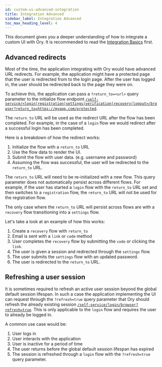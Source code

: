 ```yaml
---
id: custom-ui-advanced-integration
title: Integration Advanced
sidebar_label: Integration Advanced
toc_max_heading_level: 4
---
```


This document gives you a deeper understanding of how to integrate a custom UI with Ory. It is recommended to read the
[Integration Basics](./custom-ui-basic-integration) first.

## Advanced redirects

Most of the time, the application integrating with Ory would have advanced URL redirects. For example, the application might have
a protected page that the user is redirected from to the login page. After the user has logged in, the user should be redirected
back to the page they were on.

To achieve this, the application can pass a `?return_to=<url>` query parameter to the initialize flow endpoint
[`/self-service/<login|registration|settings|verification|recovery|logout>/browser?return_to=https://myapp.com/protected`](../reference/api#tag/frontend).

The `return_to` URL will be used as the redirect URL after the flow has been completed. For example, in the case of a `login` flow
we would redirect after a successful login has been completed.

Here is a breakdown of how the redirect works:

1. Initialize the flow with a `return_to` URL
2. Use the flow data to render the UI.
3. Submit the flow with user data. (e.g. username and password)
4. Assuming the flow was successful, the user will be redirected to the `return_to` URL.

The `return_to` URL will need to be re-initialized with a new flow. This query parameter does not automatically persist across
different flows. For example, if the user has started a `login` flow with the `return_to` URL set and then switches to a
`registration` flow, the `return_to` URL will not be used for the registration flow.

The only case where the `return_to` URL will persist across flows are with a `recovery` flow transitioning into a `settings` flow.

Let's take a look at an example of how this works:

1. Create a `recovery` flow with `return_to`
2. Email is sent with a `link` or `code` method
3. User completes the `recovery` flow by submitting the `code` or clicking the `link`.
4. The user is given a session and redirected through the `settings` flow.
5. The user submits the `settings` flow with an updated password.
6. The user is redirected to the `return_to` URL.

## Refreshing a user session

It is sometimes required to refresh an active user session beyond the global default session lifespan. In such a case the
application implementing the UI can request through the `?refresh=true` query parameter that Ory should refresh the already
existing session [`/self-service/login/browser?refresh=true`](../reference/api#tag/frontend/operation/createBrowserLoginFlow).
This is only applicable to the `login` flow and requires the user to already be logged in.

A common use case would be:

1. User logs in
2. User interacts with the application
3. User is inactive for a period of time
4. The user returns before the global default session lifespan has expired
5. The session is refreshed through a `login` flow with the `?refresh=true` query parameter.
